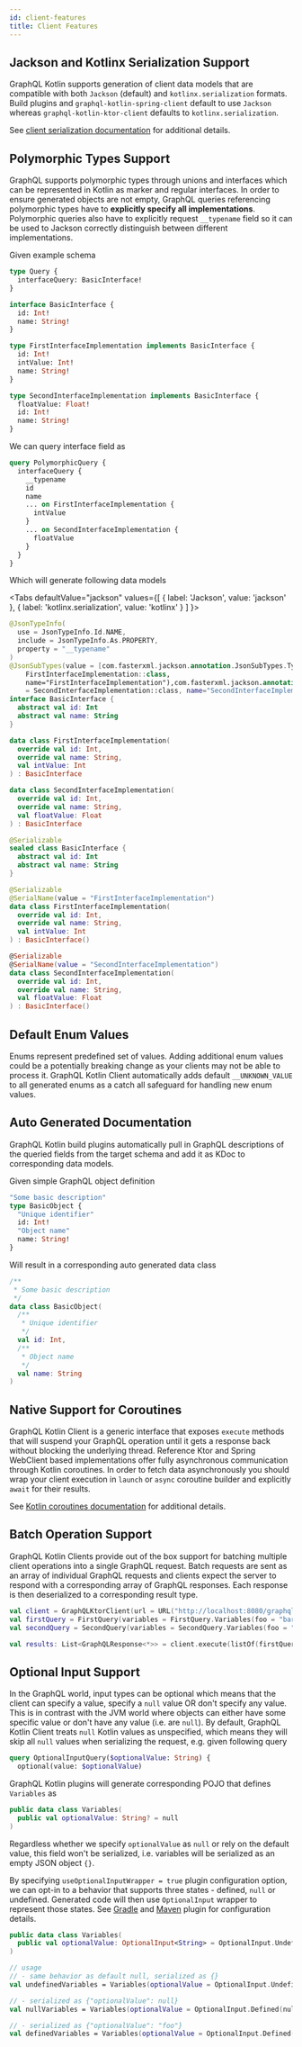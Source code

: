 ```yaml
---
id: client-features
title: Client Features
---
```




## Jackson and Kotlinx Serialization Support

GraphQL Kotlin supports generation of client data models that are compatible with both `Jackson` (default) and `kotlinx.serialization`
formats. Build plugins and `graphql-kotlin-spring-client` default to use `Jackson` whereas `graphql-kotlin-ktor-client`
defaults to `kotlinx.serialization`.

See [client serialization documentation](./client-serialization.mdx) for additional details.

## Polymorphic Types Support

GraphQL supports polymorphic types through unions and interfaces which can be represented in Kotlin as marker and
regular interfaces. In order to ensure generated objects are not empty, GraphQL queries referencing polymorphic types
have to **explicitly specify all implementations**. Polymorphic queries also have to explicitly request `__typename`
field so it can be used to Jackson correctly distinguish between different implementations.

Given example schema

```graphql
type Query {
  interfaceQuery: BasicInterface!
}

interface BasicInterface {
  id: Int!
  name: String!
}

type FirstInterfaceImplementation implements BasicInterface {
  id: Int!
  intValue: Int!
  name: String!
}

type SecondInterfaceImplementation implements BasicInterface {
  floatValue: Float!
  id: Int!
  name: String!
}
```

We can query interface field as

```graphql
query PolymorphicQuery {
  interfaceQuery {
    __typename
    id
    name
    ... on FirstInterfaceImplementation {
      intValue
    }
    ... on SecondInterfaceImplementation {
      floatValue
    }
  }
}
```

Which will generate following data models

<Tabs
  defaultValue="jackson"
  values={[
    { label: 'Jackson', value: 'jackson' },
    { label: 'kotlinx.serialization', value: 'kotlinx' }
  ]
}>

<TabItem value="jackson">

```kotlin
@JsonTypeInfo(
  use = JsonTypeInfo.Id.NAME,
  include = JsonTypeInfo.As.PROPERTY,
  property = "__typename"
)
@JsonSubTypes(value = [com.fasterxml.jackson.annotation.JsonSubTypes.Type(value =
    FirstInterfaceImplementation::class,
    name="FirstInterfaceImplementation"),com.fasterxml.jackson.annotation.JsonSubTypes.Type(value
    = SecondInterfaceImplementation::class, name="SecondInterfaceImplementation")])
interface BasicInterface {
  abstract val id: Int
  abstract val name: String
}

data class FirstInterfaceImplementation(
  override val id: Int,
  override val name: String,
  val intValue: Int
) : BasicInterface

data class SecondInterfaceImplementation(
  override val id: Int,
  override val name: String,
  val floatValue: Float
) : BasicInterface
```

</TabItem>
<TabItem value="kotlinx">

```kotlin
@Serializable
sealed class BasicInterface {
  abstract val id: Int
  abstract val name: String
}

@Serializable
@SerialName(value = "FirstInterfaceImplementation")
data class FirstInterfaceImplementation(
  override val id: Int,
  override val name: String,
  val intValue: Int
) : BasicInterface()

@Serializable
@SerialName(value = "SecondInterfaceImplementation")
data class SecondInterfaceImplementation(
  override val id: Int,
  override val name: String,
  val floatValue: Float
) : BasicInterface()
```

</TabItem>
</Tabs>

## Default Enum Values

Enums represent predefined set of values. Adding additional enum values could be a potentially breaking change as your
clients may not be able to process it. GraphQL Kotlin Client automatically adds default `__UNKNOWN_VALUE` to all generated
enums as a catch all safeguard for handling new enum values.

## Auto Generated Documentation

GraphQL Kotlin build plugins automatically pull in GraphQL descriptions of the queried fields from the target schema and
add it as KDoc to corresponding data models.

Given simple GraphQL object definition

```graphql
"Some basic description"
type BasicObject {
  "Unique identifier"
  id: Int!
  "Object name"
  name: String!
}
```

Will result in a corresponding auto generated data class

```kotlin
/**
 * Some basic description
 */
data class BasicObject(
  /**
   * Unique identifier
   */
  val id: Int,
  /**
   * Object name
   */
  val name: String
)
```

## Native Support for Coroutines

GraphQL Kotlin Client is a generic interface that exposes `execute` methods that will suspend your GraphQL operation until
it gets a response back without blocking the underlying thread. Reference Ktor and Spring WebClient based implementations
offer fully asynchronous communication through Kotlin coroutines. In order to fetch data asynchronously you should wrap
your client execution in `launch` or `async` coroutine builder and explicitly `await` for their results.

See [Kotlin coroutines documentation](https://kotlinlang.org/docs/reference/coroutines-overview.html) for additional details.

## Batch Operation Support

GraphQL Kotlin Clients provide out of the box support for batching multiple client operations into a single GraphQL request.
Batch requests are sent as an array of individual GraphQL requests and clients expect the server to respond with a corresponding
array of GraphQL responses. Each response is then deserialized to a corresponding result type.

```kotlin
val client = GraphQLKtorClient(url = URL("http://localhost:8080/graphql"))
val firstQuery = FirstQuery(variables = FirstQuery.Variables(foo = "bar"))
val secondQuery = SecondQuery(variables = SecondQuery.Variables(foo = "baz"))

val results: List<GraphQLResponse<*>> = client.execute(listOf(firstQuery, secondQuery))
```

## Optional Input Support

In the GraphQL world, input types can be optional which means that the client can specify a value, specify a `null` value
OR don't specify any value. This is in contrast with the JVM world where objects can either have some specific value or
don't have any value (i.e. are `null`). By default, GraphQL Kotlin Client treats `null` Kotlin values as unspecified, which
means they will skip all `null` values when serializing the request, e.g. given following query

```graphql
query OptionalInputQuery($optionalValue: String) {
  optional(value: $optionalValue)
```

GraphQL Kotlin plugins will generate corresponding POJO that defines `Variables` as

```kotlin
public data class Variables(
  public val optionalValue: String? = null
)
```

Regardless whether we specify `optionalValue` as `null` or rely on the default value, this field won't be serialized,
i.e. variables will be serialized as an empty JSON object `{}`.

By specifying `useOptionalInputWrapper = true` plugin configuration option, we can opt-in to a behavior that supports
three states - defined, `null` or undefined. Generated code will then use `OptionalInput` wrapper to represent those states.
See [Gradle](../plugins/gradle-plugin-tasks) and [Maven](../plugins/maven-plugin-goals) plugin for configuration details.

```kotlin
public data class Variables(
  public val optionalValue: OptionalInput<String> = OptionalInput.Undefined
)

// usage
// - same behavior as default null, serialized as {}
val undefinedVariables = Variables(optionalValue = OptionalInput.Undefined)

// - serialized as {"optionalValue": null}
val nullVariables = Variables(optionalValue = OptionalInput.Defined(null))

// - serialized as {"optionalValue": "foo"}
val definedVariables = Variables(optionalValue = OptionalInput.Defined("foo")
```
